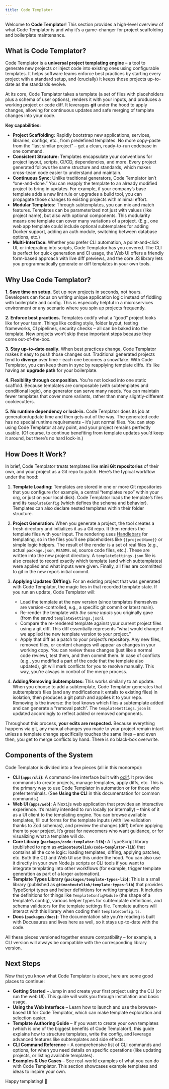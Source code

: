 ```yaml
---
title: Code Templator
---
```


Welcome to **Code Templator**! This section provides a high-level overview of what Code Templator is and why it’s a game-changer for project scaffolding and boilerplate maintenance.

## What is Code Templator?

Code Templator is a **universal project templating engine** – a tool to generate new projects or inject code into existing ones using configurable templates. It helps software teams enforce best practices by starting every project with a standard setup, and (crucially) it keeps those projects up-to-date as the standards evolve.

At its core, Code Templator takes a template (a set of files with placeholders plus a schema of user options), renders it with your inputs, and produces a working project or code diff. It leverages **git** under the hood to apply changes, allowing for continuous updates and safe merging of template changes into your code.

**Key capabilities:**

* **Project Scaffolding:** Rapidly bootstrap new applications, services, libraries, configs, etc., from predefined templates. No more copy-paste from the “last similar project” – get a clean, ready-to-run codebase in one command.
* **Consistent Structure:** Templates encapsulate your conventions for project layout, scripts, CI/CD, dependencies, and more. Every project generated follows the same structure and standards, which makes cross-team code easier to understand and maintain.
* **Continuous Sync:** Unlike traditional generators, Code Templator isn’t “one-and-done.” You can reapply the template to an already modified project to bring in updates. For example, if your company’s base template adds a new lint rule or upgrades a build tool, you can propagate those changes to existing projects with minimal effort.
* **Modular Templates:** Through subtemplates, you can mix and match features. Templates can be parameterized not just with values (like project name), but also with optional components. This modularity means one template can cover many variations of a project. (E.g., one web app template could include optional subtemplates for adding Docker support, adding an auth module, switching between database options, etc.)
* **Multi-Interface:** Whether you prefer CLI automation, a point-and-click UI, or integrating into scripts, Code Templator has you covered. The CLI is perfect for quick generation and CI usage, the Web UI offers a friendly form-based approach with live diff previews, and the core JS library lets you programmatically generate or diff templates in your own tools.

## Why Use Code Templator?

**1. Save time on setup.** Set up new projects in seconds, not hours. Developers can focus on writing unique application logic instead of fiddling with boilerplate and config. This is especially helpful in a microservices environment or any scenario where you spin up projects frequently.

**2. Enforce best practices.** Templates codify what a “good” project looks like for your team. Things like coding style, folder layout, testing frameworks, CI pipelines, security checks – all can be baked into the template. New projects won’t skip these important steps because they come out-of-the-box.

**3. Stay up-to-date easily.** When best practices change, Code Templator makes it easy to push those changes out. Traditional generated projects tend to **diverge** over time – each one becomes a snowflake. With Code Templator, you can keep them in sync by reapplying template diffs. It’s like having an **upgrade path** for your boilerplate.

**4. Flexibility through composition.** You’re not locked into one static scaffold. Because templates are composable (with subtemplates and conditional logic), one generator can serve many needs. You can maintain fewer templates that cover more variants, rather than many slightly-different cookiecutters.

**5. No runtime dependency or lock-in.** Code Templator does its job at generation/update time and then gets out of the way. The generated code has no special runtime requirements – it’s just normal files. You can stop using Code Templator at any point, and your project remains perfectly usable. (Of course, to continue benefiting from template updates you’d keep it around, but there’s no hard lock-in.)

## How Does It Work?

In brief, Code Templator treats templates like **mini Git repositories** of their own, and your project as a Git repo to patch. Here’s the typical workflow under the hood:

1. **Template Loading:** Templates are stored in one or more Git repositories that you configure (for example, a central “templates repo” within your org, or just on your local disk). Code Templator loads the template’s files and its `templateConfig` (which defines the schema and behavior). Templates can also declare nested templates within their folder structure.
2. **Project Generation:** When you generate a project, the tool creates a fresh directory and initializes it as a Git repo. It then renders the template files with your input. The rendering uses [Handlebars](https://handlebarsjs.com/) for templating, so in the files you’ll see placeholders like `{{projectName}}` or simple logic helpers. The result of the render is a set of real files (e.g., actual `package.json`, `README.md`, source code files, etc.). These are written into the new project directory. A `templateSettings.json` file is also created to record exactly which template (and which subtemplates) were applied and what inputs were given. Finally, all files are committed to git in the new repo’s initial commit.
3. **Applying Updates (Diffing):** For an existing project that was generated with Code Templator, the magic lies in that recorded template state. If you run an update, Code Templator will:

   * Load the template at the new version (since templates themselves are version-controlled, e.g., a specific git commit or latest main).
   * Re-render the template with *the same inputs* you originally gave (from the saved `templateSettings.json`).
   * Compare the re-rendered template against your current project files using a git diff. This diff essentially represents “what would change if we applied the new template version to your project.”
   * Apply that diff as a patch to your project’s repository. Any new files, removed files, or content changes will appear as changes in your working copy. You can review these changes (just like a normal code review), test them, and then commit them. In case of conflicts (e.g., you modified a part of the code that the template also updated), git will mark conflicts for you to resolve manually. This way, you’re always in control of the merge process.
4. **Adding/Removing Subtemplates:** This works similarly to an update. When you choose to add a subtemplate, Code Templator generates that subtemplate’s files (and any modifications it entails to existing files) in isolation, then produces a git patch and applies it to your repo. Removing is the inverse: the tool knows which files a subtemplate added and can generate a “removal patch”. The `templateSettings.json` is updated accordingly to reflect added or removed components.

Throughout this process, **your edits are respected.** Because everything happens via git, any manual changes you made to your project remain intact unless a template change specifically touches the same lines – and even then, you get to merge conflicts by hand. There is no black-box overwrite.

## Components of the System

Code Templator is divided into a few pieces (all in this monorepo):

* **CLI (`apps/cli`):** A command-line interface built with [oclif](https://oclif.io/). It provides commands to create projects, manage templates, apply diffs, etc. This is the primary way to use Code Templator in automation or for those who prefer terminals. (See **Using the CLI** in this documentation for common commands.)
* **Web UI (`apps/web`):** A Next.js web application that provides an interactive experience. It’s mainly intended to run locally (or internally) – think of it as a UI client to the templating engine. You can browse available templates, fill out forms for the template inputs (with live validation thanks to Zod schemas), and preview the changes (diff) before applying them to your project. It’s great for newcomers who want guidance, or for visualizing what a template will do.
* **Core Library (`packages/code-templator-lib`):** A TypeScript library (published to npm as **`@timonteutelink/code-templator-lib`**) that contains all the core logic: loading templates, diffing, applying patches, etc. Both the CLI and Web UI use this under the hood. You can also use it directly in your own Node.js scripts or CLI tools if you want to integrate templating into other workflows (for example, trigger template generation as part of a larger automation).
* **Template Types Library (`packages/template-types-lib`):** This is a small library (published as **`@timonteutelink/template-types-lib`**) that provides TypeScript types and helper definitions for writing templates. It includes the definitions for things like `TemplateConfigModule` (the shape of a template’s config), various helper types for subtemplate definitions, and schema validators for the template settings file. Template authors will interact with this library when coding their `templateConfig.ts`.
* **Docs (`packages/docs`):** The documentation site you’re reading is built with Docusaurus and lives here as well, so it stays up-to-date with the code.

All these pieces versioned together ensure compatibility – for example, a CLI version will always be compatible with the corresponding library version.

## Next Steps

Now that you know what Code Templator is about, here are some good places to continue:

* **Getting Started** – Jump in and create your first project using the CLI (or run the web UI). This guide will walk you through installation and basic usage.
* **Using the Web Interface** – Learn how to launch and use the browser-based UI for Code Templator, which can make template exploration and selection easier.
* **Template Authoring Guide** – If you want to create your own templates (which is one of the biggest benefits of Code Templator!), this guide explains how to structure templates, write the config, and leverage advanced features like subtemplates and side effects.
* **CLI Command Reference** – A comprehensive list of CLI commands and options, for when you need details on specific operations (like updating projects, or listing available templates).
* **Examples & Use Cases** – See real-world examples of what you can do with Code Templator. This section showcases example templates and ideas to inspire your own.

Happy templating! 🎉

